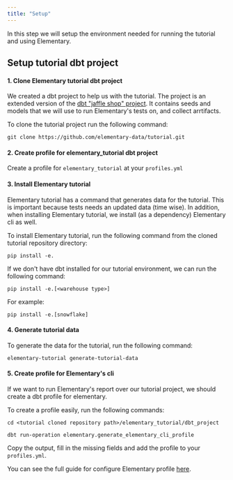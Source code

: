 ```yaml
---
title: "Setup"
---
```


In this step we will setup the environment needed for running the tutorial and using Elementary.

## Setup tutorial dbt project

#### 1. Clone Elementary tutorial dbt project

We created a dbt project to help us with the tutorial.
The project is an extended version of the [dbt "jaffle shop" project](https://github.com/dbt-labs/jaffle_shop).
It contains seeds and models that we will use to run Elementary's tests on, and collect arrtifacts.

To clone the tutorial project run the following command:

```shell
git clone https://github.com/elementary-data/tutorial.git
```

#### 2. Create profile for elementary_tutorial dbt project

Create a profile for `elementary_tutorial` at your `profiles.yml`

#### 3. Install Elementary tutorial

Elementary tutorial has a command that generates data for the tutorial.
This is important because tests needs an updated data (time wise).
In addition, when installing Elementary tutorial, we install (as a dependency) Elementary cli as well.

To install Elementary tutorial, run the following command from the cloned tutorial repository directory:

```shell
pip install -e.
```

<Info>
  
If we don't have dbt installed for our tutorial environment, we can run the following command:

```shell
pip install -e.[<warehouse type>]
```

For example:

```shell
pip install -e.[snowflake]
```

</Info>

#### 4. Generate tutorial data

To generate the data for the tutorial, run the following command:

```shell
elementary-tutorial generate-tutorial-data
```

#### 5. Create profile for Elementary's cli

If we want to run Elementary's report over our tutorial project, we should create a dbt profile for elementary.

To create a profile easily, run the following commands:

```shell
cd <tutorial cloned repository path>/elementary_tutorial/dbt_project
```

```shell
dbt run-operation elementary.generate_elementary_cli_profile
```

Copy the output, fill in the missing fields and add the profile to your `profiles.yml`.

You can see the full guide for configure Elementary profile [here](../quickstart-cli.mdx).
